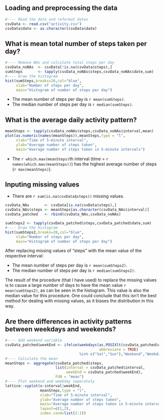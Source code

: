 ## Loading and preprocessing the data
```r
#---- Read the data and reformat dates
csvData <- read.csv("activity.csv")
csvData$date <- as.character(csvData$date)
```

## What is mean total number of steps taken per day?
```r
#---- Remove NAs and calculate total steps per day
csvData_noNAs  <- csvData[!is.na(csvData$steps),]
sumSteps       <- tapply(csvData_noNAs$steps,csvData_noNAs$date,sum)
#---- Draw the histogram
hist(sumSteps,breaks=20,col="blue",
     xlab="Number of steps per day",
     main="Histogram of number of steps per day")
```

* The mean number of steps per day is `r mean(sumSteps)`.  
* The median number of steps per day is `r median(sumSteps)`.

## What is the average daily activity pattern?

```r
meanSteps <- tapply(csvData_noNAs$steps,csvData_noNAs$interval,mean)
plot(as.numeric(names(meanSteps)),meanSteps,type = "l",
     xlab="Time of 5-minute interval",
     ylab="Average number of steps taken",
     main="Average number of steps taken in 5-minute intervals")
```

* The `r which.max(meanSteps)`th interval (time = `r names(which.max(meanSteps))`) has the highest average number of steps (`r max(meanSteps)`).

## Inputing missing values
* There are `r sum(is.na(csvData$steps))` missing values.

```r
csvData_NAs       <- csvData[is.na(csvData$steps),]
csvData_NAs$steps <- meanSteps[as.character(csvData_NAs$interval)]
csvData_patched   <- rbind(csvData_NAs,csvData_noNAs)

sumSteps2 <- tapply(csvData_patched$steps,csvData_patched$date,sum)
#---- Draw the histogram
hist(sumSteps2,breaks=20,col="blue",
     xlab="Number of steps per day",
     main="Histogram of number of steps per day")
```

After replacing missing values of "steps" with the mean value of the respective interval:  

* The mean number of steps per day is `r mean(sumSteps2)`.  
* The median number of steps per day is `r median(sumSteps2)`.

The result of the procedure (that I have used) to replace the missing values is to cause a large number of days to have the mean value `r mean(sumSteps2)`, as can be seen in the histogram. This value is also the median value for this procedure. One could conclude that this isn't the best method for dealing with missing values, as it biases the distribution in this way.

## Are there differences in activity patterns between weekdays and weekends?
```r
#---- Add weekend variable
csvData_patched$weekEnd <- ifelse(weekdays(as.POSIXlt(csvData_patched$date),
                                           abbreviate = TRUE) 
                                  %in% c("Sat","Sun"),"Weekend","Weekday")
#---- Calculate the mean
meanSteps <- aggregate(csvData_patched$steps, 
                       list(interval = csvData_patched$interval, 
                            weekEnd = csvData_patched$weekEnd), 
                       FUN = "mean")
#---- Plot weekend and weekday seperately
lattice::xyplot(x~interval|weekEnd,
                meanSteps,type = "l",
                xlab="Time of 5-minute interval",
                ylab="Average number of steps taken",
                main="Average number of steps taken in 5-minute intervals",
                layout=c(1,2),
                index.cond=list(2:1))

```

